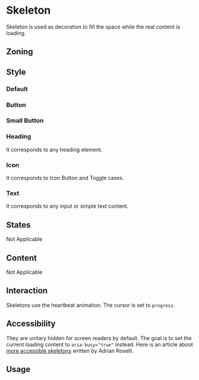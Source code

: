 
<Meta title="Components/Skeleton" />

# Skeleton

Skeleton is used as decoration to fill the space while the real content is loading.

## Zoning

## Style

### Default

<Canvas>
    <Story name="default">
        <Skeleton />
    </Story>
</Canvas>

### Button

<Canvas>
    <Story name="button">
        <Skeleton.Button />
    </Story>
</Canvas>

### Small Button

<Canvas>
    <Story name="button--small">
        <Skeleton.Button small />
    </Story>
</Canvas>

### Heading

It corresponds to any heading element.

<Canvas>
    <Story name="heading">
        <Skeleton.Heading />
    </Story>
</Canvas>

### Icon

It corresponds to Icon Button and Toggle cases.

<Canvas>
    <Story name="icon">
        <Skeleton.Icon />
    </Story>
</Canvas>

### Text

It corresponds to any input or simple text content.

<Canvas>
    <Story name="text">
        <Skeleton.Text />
    </Story>
</Canvas>

## States

Not Applicable

## Content

Not Applicable

## Interaction

Skeletons use the heartbeat animation.
The cursor is set to `progress`.

## Accessibility

They are unitary hidden for screen readers by default.
The goal is to set the current loading content to `aria-busy="true"` instead.
Here is an article about [more accessible skeletons](https://adrianroselli.com/2020/11/more-accessible-skeletons.html) written by Adrian Roselli.

## Usage

